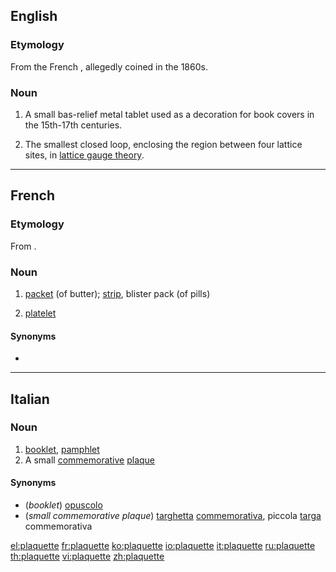 ==English==

===Etymology===

From the French {{term|lang=fr|plaquette||small plaque}}, allegedly coined in the 1860s.

===Noun===
{{en-noun}}

# A small bas-relief metal tablet used as a decoration for book covers in the 15th-17th centuries.
# {{context|physics}} The smallest closed loop, enclosing the region between four lattice sites, in [[w:lattice gauge theory|lattice gauge theory]].

----

==French==

===Etymology===
From {{suffix|plaque|ette|lang=fr}}.

===Noun===
{{fr-noun|f}}

# [[packet]] (of butter); [[strip]], blister pack (of pills)
# {{context|hematology|cytology|lang=fr}} [[platelet]]

====Synonyms====
* {{l|fr|thrombocyte}}

----

==Italian==

===Noun===
{{head|it|noun|g=f|invariable}}

# [[booklet]], [[pamphlet]]
# A small [[commemorative]] [[plaque]]

====Synonyms====
* (''booklet'') [[opuscolo]]
* (''small commemorative plaque'') [[targhetta]] [[commemorativa]], piccola [[targa]] commemorativa

[[el:plaquette]]
[[fr:plaquette]]
[[ko:plaquette]]
[[io:plaquette]]
[[it:plaquette]]
[[ru:plaquette]]
[[th:plaquette]]
[[vi:plaquette]]
[[zh:plaquette]]
